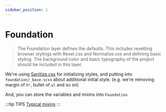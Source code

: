 ```yaml
---
sidebar_position: 1
---
```


# Foundation

> The Foundation layer defines the defaults. This includes resetting browser stylings with Reset.css and Normalize.css and defining basic styling. The background color and basic typography of the project should be included in this layer.

We're using [Sanitize.css](https://csstools.github.io/sanitize.css/) for initializing styles, and putting into `foundation/_base.scss` about additional initial style. (e.g. we're removing margin of `h*`, bullet of `ul` and so on)

And, you can store the variables and mixins into `Foundation`.

:::tip TIPS
[Typical mixins](/docs/html/methodologies/foundation/mixin)
:::